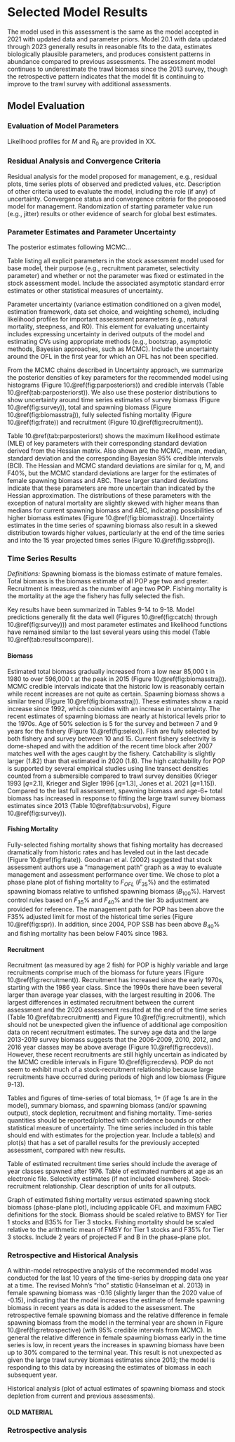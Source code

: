 # Selected Model Results

The model used in this assessment is the same as the model accepted in 2021 with updated data and parameter priors. Model 20.1 with data updated through 2023 generally results in reasonable fits to the data, estimates biologically plausible parameters, and produces consistent patterns in abundance compared to previous assessments. The assessment model continues to underestimate the trawl biomass since the 2013 survey, though the retrospective pattern indicates that the model fit is continuing to improve to the trawl survey with additional assessments.


## Model Evaluation

### Evaluation of Model Parameters
Likelihood profiles for $M$ and $R_0$ are provided in XX.

### Residual Analysis and Convergence Criteria


Residual analysis for the model proposed for management, e.g., residual plots, time series plots of observed and predicted values, etc.
Description of other criteria used to evaluate the model, including the role (if any) of uncertainty.
Convergence status and convergence criteria for the proposed model for management. Randomization of starting parameter value run (e.g., jitter) results or other evidence of search for global best estimates.

### Parameter Estimates and Parameter Uncertainty 
The posterior estimates following MCMC...

Table listing all explicit parameters in the stock assessment model used for base model, their purpose (e.g., recruitment parameter, selectivity parameter) and whether or not the parameter was fixed or estimated in the stock assessment model. Include the associated asymptotic standard error estimates or other statistical measures of uncertainty. 

Parameter uncertainty (variance estimation conditioned on a given model, estimation framework, data set choice, and weighting scheme), including likelihood profiles for important assessment parameters (e.g., natural mortality, steepness, and R0). This element for evaluating uncertainty includes expressing uncertainty in derived outputs of the model and estimating CVs using appropriate methods (e.g., bootstrap, asymptotic methods, Bayesian approaches, such as MCMC). Include the uncertainty around the OFL in the first year for which an OFL has not been specified.



From the MCMC chains described in Uncertainty approach, we summarize the posterior densities of key parameters for the recommended model using histograms (Figure 10.\@ref(fig:parposteriors)) and credible intervals (Table 10.\@ref(tab:parposteriorst)). We also use these posterior distributions to show uncertainty around time series estimates of survey biomass (Figure 10.\@ref(fig:survey)), total and spawning biomass (Figure 10.\@ref(fig:biomasstraj)), fully selected fishing mortality (Figure 10.\@ref(fig:frate)) and recruitment (Figure 10.\@ref(fig:recruitment)).

Table 10.\@ref(tab:parposteriorst) shows the maximum likelihood estimate (MLE) of key parameters with their corresponding standard deviation derived from the Hessian matrix. Also shown are the MCMC, mean, median, standard deviation and the corresponding Bayesian 95% credible intervals (BCI). The Hessian and MCMC standard deviations are similar for q, M, and F40%, but the MCMC standard deviations are larger for the estimates of female spawning biomass and ABC. These larger standard deviations indicate that these parameters are more uncertain than indicated by the Hessian approximation. The distributions of these parameters with the exception of natural mortality are slightly skewed with higher means than medians for current spawning biomass and ABC, indicating possibilities of higher biomass estimates (Figure 10.\@ref(fig:biomasstraj)). Uncertainty estimates in the time series of spawning biomass also result in a skewed distribution towards higher values, particularly at the end of the time series and into the 15 year projected times series (Figure 10.\@ref(fig:ssbproj)).

### Time Series Results
*Definitions:* Spawning biomass is the biomass estimate of mature females. Total biomass is the biomass estimate of all POP age two and greater. Recruitment is measured as the number of age two POP. Fishing mortality is the mortality at the age the fishery has fully selected the fish. 

Key results have been summarized in Tables 9-14 to 9-18. Model predictions generally fit the data well (Figures 10.\@ref(fig:catch) through 10.\@ref(fig:survey))) and most parameter estimates and likelihood functions have remained similar to the last several years using this model (Table 10.\@ref(tab:resultscompare)).

#### Biomass

Estimated total biomass gradually increased from a low near 85,000 t in 1980 to over 596,000 t at the peak in 2015 (Figure 10.\@ref(fig:biomasstraj)). MCMC credible intervals indicate that the historic low is reasonably certain while recent increases are not quite as certain. Spawning biomass shows a similar trend (Figure 10.\@ref(fig:biomasstraj)). These estimates show a rapid increase since 1992, which coincides with an increase in uncertainty. The recent estimates of spawning biomass are nearly at historical levels prior to the 1970s. Age of 50% selection is 5 for the survey and between 7 and 9 years for the fishery (Figure 10.\@ref(fig:selex)). Fish are fully selected by both fishery and survey between 10 and 15. Current fishery selectivity is dome-shaped and with the addition of the recent time block after 2007 matches well with the ages caught by the fishery. Catchability is slightly larger (1.82) than that estimated in 2020 (1.8). The high catchability for POP is supported by several empirical studies using line transect densities counted from a submersible compared to trawl survey densities (Krieger 1993 [$q$=2.1], Krieger and Sigler 1996 [$q$=1.3], Jones et al. 2021 [$q$=1.15]). Compared to the last full assessment, spawning biomass and age-6+ total biomass has increased in response to fitting the large trawl survey biomass estimates since 2013 (Table 10\@ref(tab:survobs), Figure 10.\@ref(fig:survey)).

#### Fishing Mortality

Fully-selected fishing mortality shows that fishing mortality has decreased dramatically from historic rates and has leveled out in the last decade (Figure 10.\@ref(fig:frate)). Goodman et al. (2002) suggested that stock assessment authors use a “management path” graph as a way to evaluate management and assessment performance over time. We chose to plot a phase plane plot of fishing mortality to $F_{OFL}$ ($F_{35}$%) and the estimated spawning biomass relative to unfished spawning biomass ($B_{100}$%). Harvest control rules based on $F_{35}$% and $F_{40}$% and the tier 3b adjustment are provided for reference. The management path for POP has been above the F35% adjusted limit for most of the historical time series (Figure 10.\@ref(fig:spr)). In addition, since 2004, POP SSB has been above $B_{40}$% and fishing mortality has been below F40% since 1983. 


#### Recruitment

Recruitment (as measured by age 2 fish) for POP is highly variable and large recruitments comprise much of the biomass for future years (Figure 10.\@ref(fig:recruitment)). Recruitment has increased since the early 1970s, starting with the 1986 year class. Since the 1990s there have been several larger than average year classes, with the largest resulting in 2006. The largest differences in estimated recruitment between the current assessment and the 2020 assessment resulted at the end of the time series (Table  10.\@ref(tab:recruitmentt) and Figure 10.\@ref(fig:recruitment)), which should not be unexpected given the influence of additional age composition data on recent recruitment estimates. The survey age data and the large 2013-2019 survey biomass suggests that the 2006-2009, 2010, 2012, and 2016 year classes may be above average (Figure 10.\@ref(fig:recdevs)). However, these recent recruitments are still highly uncertain as indicated by the MCMC credible intervals in Figure 10.\@ref(fig:recdevs). POP do not seem to exhibit much of a stock-recruitment relationship because large recruitments have occurred during periods of high and low biomass (Figure 9-13).


Tables and figures of time-series of total biomass, 1+ (if age 1s are in the model), summary biomass, and spawning biomass (and/or spawning output), stock depletion, recruitment and fishing mortality. Time-series quantities should be reported/plotted with confidence bounds or other statistical measure of uncertainty.
The time series included in this table should end with estimates for the projection year. 
Include a table(s) and plot(s) that has a set of parallel results for the previously accepted assessment, compared with new results.

Table of estimated recruitment time series should include the average of year classes spawned after 1976.
Table of estimated numbers at age as an electronic file.
Selectivity estimates (if not included elsewhere).
Stock-recruitment relationship.
Clear description of units for all outputs.

Graph of estimated fishing mortality versus estimated spawning stock biomass (phase-plane plot), including applicable OFL and maximum FABC definitions for the stock.  Biomass should be scaled relative to BMSY for Tier 1 stocks and B35% for Tier 3 stocks.  Fishing mortality should be scaled relative to the arithmetic mean of FMSY for Tier 1 stocks and F35% for Tier 3 stocks. Include 2 years of projected F and B in the phase-plane plot.


### Retrospective and Historical Analysis

A within-model retrospective analysis of the recommended model was conducted for the last 10 years of the time-series by dropping data one year at a time. The revised Mohn’s “rho” statistic (Hanselman et al. 2013) in female spawning biomass was -0.16 (slightly larger than the 2020 value of -0.15), indicating that the model increases the estimate of female spawning biomass in recent years as data is added to the assessment. The retrospective female spawning biomass and the relative difference in female spawning biomass from the model in the terminal year are shown in Figure 10.\@ref(fig:retrospective) (with 95% credible intervals from MCMC). In general the relative difference in female spawning biomass early in the time series is low, in recent years the increases in spawning biomass have been up to 30% compared to the terminal year. This result is not unexpected as given the large trawl survey biomass estimates since 2013; the model is responding to this data by increasing the estimates of biomass in each subsequent year.


Historical analysis (plot of actual estimates of spawning biomass and stock depletion from current and previous assessments).


#### OLD MATERIAL ####





### Retrospective analysis
